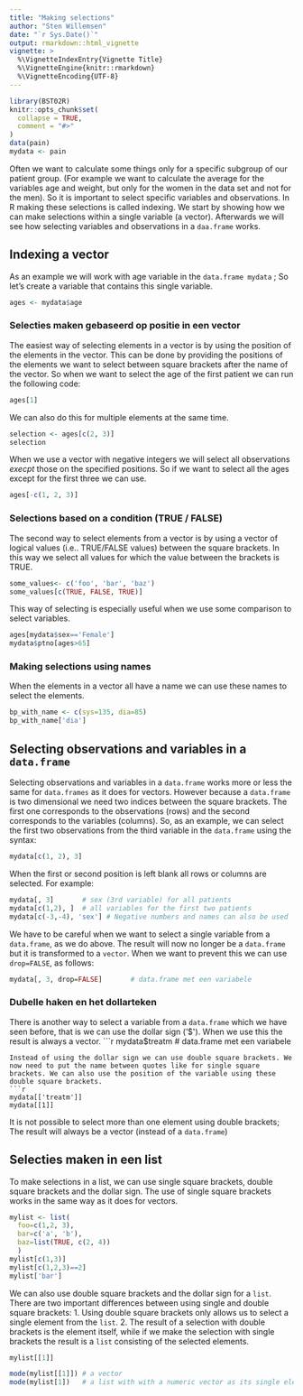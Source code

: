 ```yaml
---
title: "Making selections"
author: "Sten Willemsen"
date: "`r Sys.Date()`"
output: rmarkdown::html_vignette
vignette: >
  %\VignetteIndexEntry{Vignette Title}
  %\VignetteEngine{knitr::rmarkdown}
  %\VignetteEncoding{UTF-8}
---
```


```r
library(BST02R)
knitr::opts_chunk$set(
  collapse = TRUE,
  comment = "#>"
)
data(pain)
mydata <- pain
```

Often we want to calculate some things only for a specific subgroup of our patient group. (For example we want to calculate the average for the variables  age and weight, but only for the women in the data set and not for the men). So it is important to select specific variables and observations. In R making these selections is called indexing. We start by showing how we can make selections within a single variable (a vector). Afterwards we will see how selecting variables and observations in a `daa.frame` works.

## Indexing a vector

As an example we will work with age variable in the `data.frame mydata` ; So let's create a variable that contains this single variable.
```r
ages <- mydata$age
```

### Selecties maken gebaseerd op positie in een vector
The easiest way of selecting elements in a vector is by using the position of the elements in the vector. This can be done by providing the positions of the elements we want to select between square brackets after the name of the vector. So when we want to select the age of the first patient we can run the following code:
```r
ages[1]
```
We can also do this for multiple elements at the same time.
```r
selection <- ages[c(2, 3)]
selection
```
When we use a vector with negative integers we will select all observations *execpt* those on the specified positions. So if we want to select all the ages except for the first three we can use.
```r
ages[-c(1, 2, 3)]
```

### Selections based on a condition (TRUE / FALSE)

The second way to select elements from a vector is by using a vector of logical values (i.e.. TRUE/FALSE values) between the square brackets. In this way we select all values for which the value between the brackets is TRUE.
```r
some_values<- c('foo', 'bar', 'baz')
some_values[c(TRUE, FALSE, TRUE)]
```
This way of selecting is especially useful when we use some comparison to select variables.
```r
ages[mydata$sex=='Female']
mydata$ptno[ages>65]
```

### Making selections using names
When the elements in a vector all have a name we can use these names to select the elements.
```r
bp_with_name <- c(sys=135, dia=85)
bp_with_name['dia']
```

## Selecting observations and variables in a `data.frame`

Selecting observations and variables in a `data.frame` works more or less the same for `data.frames` as it does for vectors. However because a `data.frame` is two dimensional we need two indices between the square brackets. The first one corresponds to the observations (rows) and the second corresponds to the variables (columns). So, as an example, we can select the first two observations from the third variable in the `data.frame` using the syntax:
```r
mydata[c(1, 2), 3]
```

When the first or second position is left blank all rows or columns are selected. For example:
```r
mydata[, 3]       # sex (3rd variable) for all patients
mydata[c(1,2), ]  # all variables for the first two patients
mydata[c(-3,-4), 'sex'] # Negative numbers and names can also be used
```
We have to be careful when we want to select a single variable from a  `data.frame`, as we do above. The result will now no longer be a  `data.frame` but it is transformed to a `vector`. When we want to prevent this we can use `drop=FALSE`, as follows:
```r
mydata[, 3, drop=FALSE]       # data.frame met een variabele
```

### Dubelle haken en het dollarteken

There is another way to select a variable from a `data.frame` which we have seen before, that is we can use the dollar sign ('$'). When we use this the result is always a vector. 
```r
mydata$treatm      # data.frame met een variabele
```
Instead of using the dollar sign we can use double square brackets. We now need to put the name between quotes like for single square brackets. We can also use the position of the variable using these double square brackets.
```r
mydata[['treatm']]
mydata[[1]]
```
It is not possible to select more than one element using double brackets; The result will always be a vector (instead of a `data.frame`)


## Selecties maken in een list
To make selections in a list, we can use single square brackets, double square brackets and the dollar sign. The use of single square brackets works in the same way as it does for vectors.
```r
mylist <- list(
  foo=c(1,2, 3),
  bar=c('a', 'b'),
  baz=list(TRUE, c(2, 4))
  )
mylist[c(1,3)]
mylist[c(1,2,3)==2]
mylist['bar']
```

We can also use double square brackets and the dollar sign for a `list`. There are two important differences between using single and double square brackets:
1. Using double square brackets only allows us to select a single element from the `list`.
2. The result of a selection with double brackets is the element itself, while if we make the selection with single brackets the result is a `list` consisting of the selected elements.

```r
mylist[[1]]
```
```r
mode(mylist[[1]]) # a vector
mode(mylist[1])   # a list with with a numeric vector as its single element   
```



